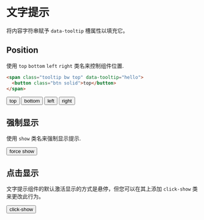 
# 文字提示

将内容字符串赋予 `data-tooltip` 槽属性以填充它。

## Position

使用 `top` `bottom` `left` `right` 类名来控制组件位置.

```html {1}
<span class="tooltip bw top" data-tooltip="hello">
  <button class="btn solid">top</button>
</span>
```

<CodeDemo>
  <div className="grid grid-cols-4 gap-4 place-items-center">
    <span className="tooltip bw top" data-tooltip="hello">
      <button className="btn solid">top</button>
    </span>
    <span className="tooltip success bottom" data-tooltip="hello">
      <button className="btn solid">bottom</button>
    </span>
    <span className="tooltip warn left" data-tooltip="hello">
      <button className="btn solid">left</button>
    </span>
    <span className="tooltip danger right" data-tooltip="hello">
      <button className="btn solid">right</button>
    </span>
  </div>
</CodeDemo>

## 强制显示

使用 `show` 类名来强制显示提示.

<CodeDemo>
  <span className="tooltip bw right show" data-tooltip="hello">
    <button className="btn solid">force show</button>
  </span>
</CodeDemo>

## 点击显示

文字提示组件的默认激活显示的方式是悬停，但您可以在其上添加 `click-show` 类来更改此行为。

<CodeDemo>
  <span className="tooltip bw top click-show" data-tooltip="hello">
    <button className="btn solid">click-show</button>
  </span>
</CodeDemo>
